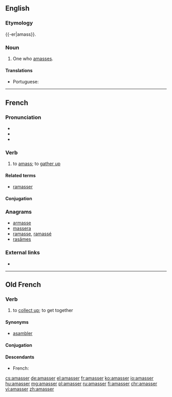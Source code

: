 ==English==

===Etymology===
{{-er|amass}}.

===Noun===
{{en-noun}}

# One who [[amass]]es.

====Translations====
{{trans-top|one who amasses}}
* Portuguese: {{t|pt|amontoador|m}}
{{trans-mid}}
{{trans-bottom}}

----

==French==

===Pronunciation===
* {{IPA|/a.mɑ.se/|lang=fr}}
* {{rhymes|e|lang=fr}}
* {{fr-homophones-er|amass}}

===Verb===
{{fr-verb}}

# to [[amass]]; to [[gather up]]

====Related terms====
* [[ramasser]]

====Conjugation====
{{fr-conj-auto}}

===Anagrams===
* [[armasse#French|armasse]]
* [[massera#French|massera]]
* [[ramasse#French|ramasse]], [[ramassé#French|ramassé]]
* [[rasâmes#French|rasâmes]]

===External links===
* {{R:TLFi}}

----

==Old French==

===Verb===
{{head|fro|verb}}

# to [[collect up]]; to get together

====Synonyms====
* [[asambler]]

====Conjugation====
{{fro-conj-er}}

====Descendants====
* French: {{l|fr|amasser}}

[[cs:amasser]]
[[de:amasser]]
[[el:amasser]]
[[fr:amasser]]
[[ko:amasser]]
[[io:amasser]]
[[hu:amasser]]
[[mg:amasser]]
[[pl:amasser]]
[[ru:amasser]]
[[fi:amasser]]
[[chr:amasser]]
[[vi:amasser]]
[[zh:amasser]]